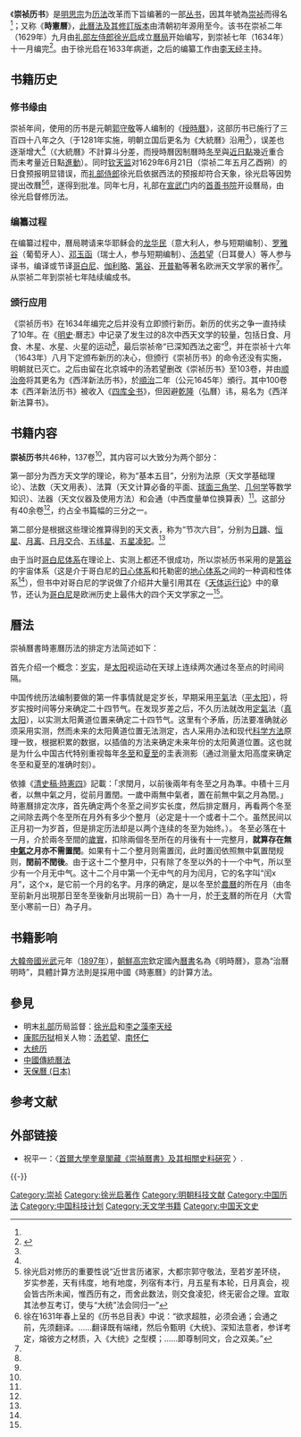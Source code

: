 《'''崇祯历书'''》是[[明思宗|明思宗]]为[[历法|历法]]改革而下旨编著的一部[[丛书|丛书]]，因其年號為[[崇祯|崇祯]]而得名<ref name="refname1" />；又称《'''時憲曆'''》，[[時憲曆|此曆法及其修訂版本]]由清朝初年源用至今。该书在崇祯二年（1629年）九月由[[礼部左侍郎|礼部左侍郎]][[徐光启|徐光启]]成立[[曆局|曆局]]开始编写，到崇祯七年（1634年）十一月编完<ref>{{cite web |url = http://news.sciencenet.cn/htmlnews/2011/6/247944.shtm |title = 科學網—【科學時報】《崇禎曆書》重見天日 |accessdate = 2014-03-01 |archive-date = 2021-02-24 |archive-url = https://web.archive.org/web/20210224043700/http://news.sciencenet.cn/htmlnews/2011/6/247944.shtm |dead-url = no }}</ref>。由于徐光启在1633年病逝，之后的编纂工作由[[李天经|李天经]]主持。

== 书籍历史 ==
=== 修书缘由 ===
崇祯年间，使用的历书是元朝[[郭守敬|郭守敬]]等人编制的《[[授時曆|授時曆]]》，这部历书已施行了三百四十八年之久（于1281年实施，明朝立国后更名为《大統曆》沿用<ref name="pdf" />），误差也逐渐增大<ref name="refname3" />（《大統曆》不計算斗分差，而授時曆因制曆時[[冬至|冬至]]與[[近日點|近日點]]幾近重合而未考量近日點[[進動|進動]]）。同时[[钦天监|钦天监]]对1629年6月21日（崇祯二年五月乙酉朔）的日食预报明显错误，而[[礼部侍郎|礼部侍郎]]徐光启依据西法的预报却符合天象，徐光启等因势提出改曆<ref>徐光启对修历的重要性说“近世言历诸家，大都宗郭守敬法，至若岁差环绕，岁实参差，天有纬度，地有地度，列宿有本行，月五星有本轮，日月真会，视会皆古所未闻，惟西历有之，而舍此数法，则交食凌犯，终无密合之理。宜取其法参互考订，使与“大统”法会同归一”</ref><ref>徐在1631年春上呈的《历书总目表》中说：“欲求超胜，必须会通；会通之前，先须翻译。……翻译既有端绪，然后令甄明《大统》、深知法意者，参详考定，熔彼方之材质，入《大统》之型模；……即尊制同文，合之双美。”</ref>，遂得到批准。同年七月，礼部在[[宣武门|宣武门]]内的[[首善书院|首善书院]]开设曆局，由徐光启督修历法。

=== 编纂过程 ===
在编纂过程中，曆局聘请来华耶稣会的[[龙华民|龙华民]]（意大利人，参与短期编制）、[[罗雅谷|罗雅谷]]（葡萄牙人）、[[邓玉函|邓玉函]]（瑞士人，参与短期编制）、[[汤若望|汤若望]]（日耳曼人）等人参与译书，编译或节译[[哥白尼|哥白尼]]、[[伽利略|伽利略]]、[[第谷|第谷]]、[[开普勒|开普勒]]等著名欧洲天文学家的著作<ref name="refname2" />。从崇祯二年到崇祯七年陆续编成书。

=== 颁行应用 ===
{{Wikisource|新法算書 (四庫全書本)}}

《崇祯历书》在1634年编完之后并没有立即颁行新历。新历的优劣之争一直持续了10年。在《[[明史|明史]]·曆志》中记录了发生过的8次中西天文学的较量，包括日食、月食、木星、水星、火星的运动<ref name="refname1" />，最后崇祯帝“已深知西法之密”<ref name="pdf" />，并在崇祯十六年（1643年）八月下定颁布新历的决心，但颁行《崇祯历书》的命令还没有实施，明朝就已灭亡。之后由留在北京城中的汤若望删改《崇祯历书》至103卷，并由[[顺治帝|顺治帝]]将其更名为《西洋新法历书》，於[[順治|順治]]二年（公元1645年）頒行。其中100卷本《西洋新法历书》被收入《[[四库全书|四库全书]]》，但因避[[乾隆帝|乾隆]]（弘曆）讳，易名为《西洋新法算书》。

== 书籍内容 ==
'''崇祯历书'''共46种，137卷<ref name="refname2" />，其内容可以大致分为两个部分：

第一部分为西方天文学的理论，称为“基本五目”，分别为法原（天文学基础理论）、法数（天文用表）、法算（天文计算必备的平面、[[球面三角学|球面三角学]]、[[几何学|几何学]]等数学知识）、法器（天文仪器及使用方法）和会通（中西度量单位换算表）<ref name="refname2" />。这部分有40余卷<ref name="refname3" />，约占全书篇幅的三分之一。

第二部分是根据这些理论推算得到的天文表，称为“节次六目”，分别为[[日躔|日躔]]、[[恒星|恒星]]、[[月离|月离]]、[[日月交合|日月交合]]、[[五纬星|五纬星]]、[[五星凌犯|五星凌犯]]。<ref name="refname2" />

由于当时[[日心说|哥白尼体系]]在理论上、实测上都还不很成功，所以崇祯历书采用的是[[第谷|第谷]]的宇宙体系（这是介于哥白尼的[[日心说|日心体系]]和托勒密的[[地心说|地心体系]]之间的一种调和性体系<ref name="pdf" />），但书中对哥白尼的学说做了介绍并大量引用其在《[[天体运行论|天体运行论]]》中的章节，还认为[[哥白尼|哥白尼]]是欧洲历史上最伟大的四个天文学家之一<ref name="refname1" />。

== 曆法 ==
崇禎曆書時憲曆历法的排定方法简述如下：

首先介绍一个概念：[[岁实|岁实]]，是[[太阳|太阳]]视运动在天球上连续两次通过冬至点的时间间隔。

中国传统历法编制要做的第一件事情就是定岁长，早期采用[[平氣|平氣]]法（[[平太阳|平太阳]]），将岁实按时间等分来确定二十四节气。在发现岁差之后，不久历法就改用[[定氣|定氣]]法（[[真太阳|真太阳]]），以实测太阳黄道位置来确定二十四节气。这里有个矛盾，历法要准确就必须采用实测，然而未来的太阳黄道位置无法测定，古人采用办法和现代[[科学方法|科学方法]]原理一致，根据积累的数据，以插值的方法来确定未来年份的太阳黄道位置。这也就是为什么中国古代特别重视每年[[冬至|冬至]]和[[夏至|夏至]]的圭表测影（通过测量太阳高度来确定冬至和夏至的准确时刻）。

依據《[[s:清史稿/卷48|清史稿‧時憲四]]》記載：「求閏月，以前後兩年有冬至之月為準。中積十三月者，以無中氣之月，從前月置閏。一歲中兩無中氣者，置在前無中氣之月為閏。」時憲曆排定次序，首先确定两个冬至之间岁实长度，然后排定曆月，再看两个冬至之间除去两个冬至所在月外有多少个整月（必定是十一个或者十二个。虽然民间以正月初一为岁首，但是排定历法却是以两个连续的冬至为始终。）。
冬至必落在十一月，介於兩冬至間的[[歲實|歲實]]，扣除兩個冬至所在的月後有十一完整月，'''就算存在無[[中氣|中氣]]之月亦不需置閏'''。如果有十二个整月则需置闰，此时置闰依照無中氣置閏规则，'''閏前不閏後'''。由于这十二个整月中，只有除了冬至以外的十一个中气，所以至少有一个月无中气。这十二个月中第一个无中气的月为闰月，它的名字叫“闰x月”，这个x，是它前一个月的名字。月序的确定，是以冬至於[[農曆|農曆]]的所在月（由冬至前新月出現那日至冬至後新月出現前一日）為十一月，於[[干支|干支]]曆的所在月（大雪至小寒前一日）為子月。

== 书籍影响 ==
[[大韓帝國|大韓帝國]][[光武|光武]]元年（[[1897年|1897年]]），[[朝鮮高宗|朝鮮高宗]]欽定國內[[曆書|曆書]]名為《明時曆》，意為“治曆明時”，具體計算方法則是採用中國《時憲曆》的計算方法。

== 參見 ==
{{Portal box|天文学|中国数学史|历史}}
* 明末[[礼部|礼部]]历局监督：[[徐光启|徐光启]]和[[李之藻|李之藻]]{{to}}[[李天经|李天经]]
* [[康熙历狱|康熙历狱]]相关人物：[[汤若望|汤若望]]、[[南怀仁|南怀仁]]
* [[大统历|大统历]]
* [[中國傳統曆法|中國傳統曆法]]
* [[天保曆_(日本)|天保曆 (日本)]]

== 参考文献 ==
{{Reflist|refs=
<ref name="refname1">{{Cite web |url=http://shc2000.sjtu.edu.cn/0512/xvguangq.htm |title=江晓原：徐光启与《崇祯历书》 |access-date=2010-05-28 |archive-date=2020-04-02 |archive-url=https://web.archive.org/web/20200402142039/http://shc2000.sjtu.edu.cn/0512/xvguangq.htm |dead-url=no }}</ref>
<ref name="refname2">{{Cite web |url=http://www.guji.com.cn/books/bkview.asp?bkid=191925&cid=612923 |title=明版《崇祯历书》原貌再现 |access-date=2010-05-28 |archive-url=https://web.archive.org/web/20150602025252/http://www.guji.com.cn/books/bkview.asp?bkid=191925&cid=612923 |archive-date=2015-06-02 |dead-url=yes }}</ref>
<ref name="refname3">[http://www.shkp.org.cn/shkp/197/11229.html 徐光启和《崇祯历书》] {{webarchive|url=https://web.archive.org/web/20110524023256/http://www.shkp.org.cn/shkp/197/11229.html |date=2011-05-24 }}</ref>
<ref name="pdf">{{cite journal |title = 徐光启对《崇祯历书》的编译与其实际成效的问题研究 |journal = 辽宁大学学报（哲学社会科学版） |date = 2005-11 |author = 刘鸿亮 |volume = 33 |issue = 6 |url = http://d.g.wanfangdata.com.cn/Periodical.aspx?ID=Periodical_lndxxb-zxshkxb200506021 |format = PDF |accessdate = 2010-05-28 |archive-date = 2016-03-04 |archive-url = https://web.archive.org/web/20160304191806/http://d.g.wanfangdata.com.cn/Periodical.aspx?ID=Periodical_lndxxb-zxshkxb200506021 |dead-url = no }}</ref>
}}

== 外部链接 ==
* 祝平一：〈[http://s-space.snu.ac.kr/bitstream/10371/64703/1/%E9%A6%96%E7%88%BE%E5%A4%A7%E5%AD%B8%E5%A5%8E%E7%AB%A0%E9%96%A3%E8%97%8F%E3%80%8A%E5%B4%87%E7%A6%8E%EF%A6%8B%E6%9B%B8%E3%80%8B%E5%8F%8A%E5%85%B6%E7%9B%B8%E9%97%9C%E5%8F%B2%E6%96%99%E7%A1%8F%E7%A9%B6.pdf 首爾大學奎章閣藏《崇禎曆書》及其相關史料硏究] {{Wayback|url=http://s-space.snu.ac.kr/bitstream/10371/64703/1/%E9%A6%96%E7%88%BE%E5%A4%A7%E5%AD%B8%E5%A5%8E%E7%AB%A0%E9%96%A3%E8%97%8F%E3%80%8A%E5%B4%87%E7%A6%8E%EF%A6%8B%E6%9B%B8%E3%80%8B%E5%8F%8A%E5%85%B6%E7%9B%B8%E9%97%9C%E5%8F%B2%E6%96%99%E7%A1%8F%E7%A9%B6.pdf |date=20210224043722 }}〉.

{{-}}
{{歷代中國曆法}}
{{朝鲜半岛历法}}
{{中国数学史}}
{{中国基督教史|明}}
{{明朝六部}}
{{明朝历史事件}}
{{清朝历史事件}}

[[Category:崇祯|Category:崇祯]]
[[Category:徐光启著作|Category:徐光启著作]]
[[Category:明朝科技文献|Category:明朝科技文献]]
[[Category:中国历法|Category:中国历法]]
[[Category:中国科技计划|Category:中国科技计划]]
[[Category:天文学书籍|Category:天文学书籍]]
[[Category:中国天文史|Category:中国天文史]]